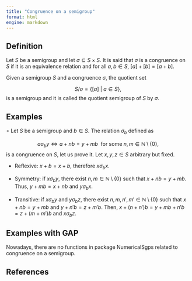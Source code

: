 ```yaml
---
title: "Congruence on a semigroup"
format: html
engine: markdown
---
```


<!-- Definición de Num. Sem. -->

## Definition

Let $S$ be a semigroup and let $\sigma \subseteq S \times S$. It is said that $\sigma$ is a congruence on $S$ if it is an equivalence relation and for all $a, b \in S$, $[a] + [b] = [a + b]$.

Given a semigroup $S$ and a congruence $\sigma$, the quotient set

$$
S / \sigma = \{[a] ~ | ~ a \in S\},
$$ is a semigroup and it is called the quotient semigroup of $S$ by $\sigma$.

## Examples

$\circ$ Let $S$ be a semigroup and $b \in S$. The relation $\sigma_b$ defined as

$$
a \sigma_b y \Longleftrightarrow a + nb = y + mb ~ \text{ for some } n,m \in \mathbb{N} \setminus \{0\},
$$ is a congruence on $S$, let us prove it. Let $x, y, z \in S$ arbitrary but fixed.

-   Reflexive: $x + b = x + b$, therefore $x \sigma_b x$.

-   Symmetry: if $x \sigma_b y$, there exist $n,m \in \mathbb{N} \setminus \{0\}$ such that $x + nb = y + mb$. Thus, $y + mb = x + nb$ and $y \sigma_b x$.

-   Transitive: if $x \sigma_b y$ and $y \sigma_b z$, there exist $n,m, n', m' \in \mathbb{N} \setminus \{0\}$ such that $x + nb = y + mb$ and $y + n'b = z + m'b$. Then, $x + (n + n')b = y + mb + n'b = z + (m + m')b$ and $x \sigma_b z$.

## Examples with GAP

Nowadays, there are no functions in package NumericalSgps related to congruence on a semigroup.

## References
